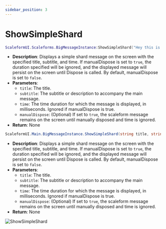 ```yaml
---
sidebar_position: 3
---
```


# ShowSimpleShard


<Tabs>

<TabItem value="lua" label="Lua">

```lua
ScaleformUI.Scaleforms.BigMessageInstance:ShowSimpleShard("Hey this is a example", "This is a subtitle", 5000, false)
```
- **Description**: Displays a simple shard message on the screen with the specified title, subtitle, and time. If manualDispose is set to `true`, the duration specified will be ignored, and the displayed message will persist on the screen until Dispose is called. By default, manualDispose is set to `false`.
- **Parameters**:
  - `title`: The title.
  - `subtitle`: The subtitle or description to accompany the main message.
  - `time`: The time duration for which the message is displayed, in milliseconds. Ignored if manualDispose is true.
  - `manualDispose`: (Optional) If set to `true`, the scaleform message remains on the screen until manually disposed and time is ignored.
- **Return**: None

</TabItem>
<TabItem value="csharp" label="C#">

```csharp
ScaleformUI.Main.BigMessageInstance.ShowSimpleShard(string title, string subtitle, int time = 5000, bool manualDispose = false);
```
- **Description**: Displays a simple shard message on the screen with the specified title, subtitle, and time. If manualDispose is set to `true`, the duration specified will be ignored, and the displayed message will persist on the screen until Dispose is called. By default, manualDispose is set to `false`.
- **Parameters**:
  - `title`: The title.
  - `subtitle`: The subtitle or description to accompany the main message.
  - `time`: The time duration for which the message is displayed, in milliseconds. Ignored if manualDispose is true.
  - `manualDispose`: (Optional) If set to `true`, the scaleform message remains on the screen until manually disposed and time is ignored.
- **Return**: None

</TabItem>
</Tabs>

![ShowSimpleShard](https://i.imgur.com/cECD3vO.png)